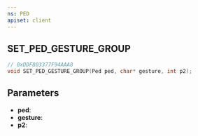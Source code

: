 ```yaml
---
ns: PED
apiset: client
---
```

## SET_PED_GESTURE_GROUP

```c
// 0xDDF803377F94AAA8
void SET_PED_GESTURE_GROUP(Ped ped, char* gesture, int p2);
```


## Parameters
* **ped**:
* **gesture**:
* **p2**: